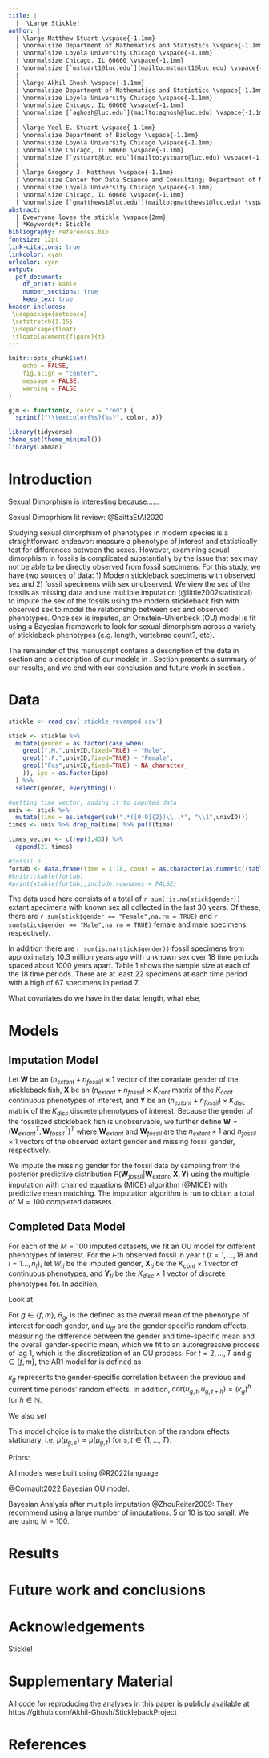 ```yaml
---
title: |
  |  \Large Stickle!
author: | 
  | \large Matthew Stuart \vspace{-1.1mm}
  | \normalsize Department of Mathematics and Statistics \vspace{-1.1mm}
  | \normalsize Loyola University Chicago \vspace{-1.1mm}
  | \normalsize Chicago, IL 60660 \vspace{-1.1mm}
  | \normalsize [`mstuart1@luc.edu`](mailto:mstuart1@luc.edu) \vspace{-1.1mm}
  |
  | \large Akhil Ghosh \vspace{-1.1mm}
  | \normalsize Department of Mathematics and Statistics \vspace{-1.1mm}
  | \normalsize Loyola University Chicago \vspace{-1.1mm}
  | \normalsize Chicago, IL 60660 \vspace{-1.1mm}
  | \normalsize [`aghosh@luc.edu`](mailto:aghosh@luc.edu) \vspace{-1.1mm}
  |
  | \large Yoel E. Stuart \vspace{-1.1mm}
  | \normalsize Department of Biology \vspace{-1.1mm}
  | \normalsize Loyola University Chicago \vspace{-1.1mm}
  | \normalsize Chicago, IL 60660 \vspace{-1.1mm}
  | \normalsize [`ystuart@luc.edu`](mailto:ystuart@luc.edu) \vspace{-1.1mm}
  |
  | \large Gregory J. Matthews \vspace{-1.1mm}
  | \normalsize Center for Data Science and Consulting; Department of Mathematics and Statistics \vspace{-1.1mm}
  | \normalsize Loyola University Chicago \vspace{-1.1mm}
  | \normalsize Chicago, IL 60660 \vspace{-1.1mm}
  | \normalsize [`gmatthews1@luc.edu`](mailto:gmatthews1@luc.edu) \vspace{-1.1mm}
abstract: |
  | Evewryone loves the stickle \vspace{2mm}
  | *Keywords*: Stickle
bibliography: references.bib
fontsize: 12pt
link-citations: true
linkcolor: cyan
urlcolor: cyan
output:
  pdf_document:
    df_print: kable
    number_sections: true
    keep_tex: true
header-includes:
 \usepackage{setspace}
 \setstretch{1.15}
 \usepackage{float}
 \floatplacement{figure}{t}
---
```


```r
knitr::opts_chunk$set(
	echo = FALSE,
	fig.align = "center",
	message = FALSE,
	warning = FALSE
)

gjm <- function(x, color = "red") {
  sprintf("\\textcolor{%s}{%s}", color, x)}
```

\newcommand{\iid}{\overset{iid}{\sim}}

```r
library(tidyverse)
theme_set(theme_minimal())
library(Lahman)
```

\newpage

# Introduction {#sec:intro}
Sexual Dimorphism is interesting because...... 

Sexual Dimoprhism lit review:
@SaittaEtAl2020 

Studying sexual dimorphism of phenotypes in modern species is a straightforward endeavor: measure a phenotype of interest and statistically test for differences between the sexes.  However, examining sexual dimorphism in fossils is complicated substantially by the issue that sex may not be able to be directly observed from fossil specimens.  For this study, we have two sources of data: 1) Modern stickleback specimens with observed sex and 2) fossil specimens with sex unobserved.  We view the sex of the fossils as missing data and use multiple imputation (@little2002statistical) to impute the sex of the fossils using the modern stickleback fish with observed sex to model the relationship between sex and observed phenotypes.  Once sex is imputed, an Ornstein–Uhlenbeck (OU) model is fit using a Bayesian framework to look for sexual dimorphism across a variety of stickleback phenotypes (e.g. length, vertebrae count?, etc).

The remainder of this manuscript contains a description of the data in section \ref{sec:data} and a description of our models in \ref{sec:models}. Section \ref{sec:results} presents a summary of our results, and we end with our conclusion and future work in section \ref{sec:conclusions}.  

# Data {#sec:data}

```r
stickle <- read_csv('stickle_revamped.csv')

stick <- stickle %>% 
  mutate(gender = as.factor(case_when(
    grepl(".M.",univID,fixed=TRUE) ~ "Male",
    grepl(".F.",univID,fixed=TRUE) ~ "Female",
    grepl("Fos",univID,fixed=TRUE) ~ NA_character_
    )), ips = as.factor(ips)
  ) %>% 
  select(gender, everything())

#getting time vector, adding it to imputed data
univ <- stick %>% 
  mutate(time = as.integer(sub(".*([0-9]{2})\\..*", "\\1",univID)))
times <- univ %>% drop_na(time) %>% pull(time)

times_vector <- c(rep(1,43)) %>% 
  append(21-times)

#fossil n
fortab <- data.frame(time = 1:18, count = as.character(as.numeric((table(times_vector)))))
#knitr::kable(fortab)
#print(xtable(fortab),include.rownames = FALSE)
```

The data used here consists of a total of `r sum(!is.na(stick$gender))` extant specimens with known sex all collected in the last 30 years.  Of these, there are `r sum(stick$gender == "Female",na.rm = TRUE)` and `r sum(stick$gender == "Male",na.rm = TRUE)` female and male specimens, respectively.  

In addition there are `r sum(is.na(stick$gender))` fossil specimens from approximately 10.3 million years ago with unknown sex over 18 time periods spaced about 1000 years apart. Table 1 shows the sample size at each of the 18 time periods.  There are at least 22 specimens at each time period with a high of 67 specimens in period 7.  


<!-- % latex table generated in R 4.2.2 by xtable 1.8-4 package -->
<!-- % Mon May  1 11:20:28 2023 -->
\begin{table}[ht]
\centering
\begin{tabular}{rl}
  \hline
time & count \\ 
  \hline
  1 & 43 \\ 
    2 & 41 \\ 
    3 & 51 \\ 
    4 & 41 \\ 
    5 & 46 \\ 
    6 & 48 \\ 
    7 & 67 \\ 
    8 & 55 \\ 
    9 & 42 \\ 
   10 & 33 \\ 
   11 & 37 \\ 
   12 & 22 \\ 
   13 & 41 \\ 
   14 & 43 \\ 
   15 & 46 \\ 
   16 & 47 \\ 
   17 & 56 \\ 
   18 & 55 \\ 
   \hline
\end{tabular}
\label{tab1}
\caption{The number of stickleback fossils at each time point.  Sample size at each time point ranges from a low of 22 to a high of 67.}
\end{table}

What covariates do we have in the data: length, what else, 


# Models  {#sec:models}
## Imputation Model 
Let $\boldsymbol{W}$ be an $(n_{extant} + n_{fossil}) \times 1$ vector of the covariate gender of the stickleback fish, $\boldsymbol{X}$ be an $(n_{extant} + n_{fossil}) \times K_{cont}$ matrix of the $K_{cont}$ continuous phenotypes of interest, and $\boldsymbol{Y}$ be an $(n_{extant} + n_{fossil}) \times K_{disc}$ matrix of the $K_{disc}$ discrete phenotypes of interest.  Because the gender of the fossilized stickleback fish is unobservable, we further define $\boldsymbol{W} = (\boldsymbol{W}_{extant}^T,\boldsymbol{W}_{fossil}^T)^T$ where $\boldsymbol{W}_{extant}$ and $\boldsymbol{W}_{fossil}$ are the $n_{extant} \times 1$ and $n_{fossil} \times 1$ vectors of the observed extant gender and missing fossil gender, respectively.

We impute the missing gender for the fossil data by sampling from the posterior predictive distribution $P(\boldsymbol{W}_{fossil}|\boldsymbol{W}_{extant}, \boldsymbol{X}, \boldsymbol{Y})$ using the multiple imputation with chained equations (MICE) algorithm (@MICE) with predictive mean matching.  The imputation algorithm is run to obtain a total of $M = 100$ completed datasets.

## Completed Data Model 
For each of the $M = 100$ imputed datasets, we fit an OU model for different phenotypes of interest.  For the $i$-th observed fossil in year $t$ ($t = 1, \ldots, 18$ and  $i = 1\ldots,n_{t}$), let $W_{ti}$ be the imputed gender, $\boldsymbol{X}_{ti}$ be the $K_{cont} \times 1$ vector of continuous phenotypes, and $\boldsymbol{Y}_{ti}$ be the $K_{disc} \times 1$ vector of discrete phenotypes for.  In addition,

\begin{align}
X_{ti} \iid \left\{\begin{array}{ll} \mathcal{N}(\theta_f + u_{ft},\sigma^2), & W_{ti} = \text{Female} \\ \mathcal{N}(\theta_m + u_{mt},\sigma^2), & W_{ti} = \text{Male} \end{array}\right.
\label{eq:x}
\end{align}

Look at \ref{eq:x}

For $g \in \{f,m\}$, $\theta_g$, is the defined as the overall mean of the phenotype of interest for each gender, and $u_{gt}$ are the gender specific random effects, measuring the difference between the gender and time-specific mean and the overall gender-specific mean, which we fit to an autoregressive process of lag 1, which is the discretization of an OU process.  For $t = 2,\ldots,T$ and $g \in \{f,m\}$, the AR1 model for is defined as

\begin{align}
u_{g,t} \iid \mathcal{N}(\kappa_g u_{g,t-1} , \tau^2).
\label{eq:ar1}
\end{align}

$\kappa_g$ represents the gender-specific correlation between the previous and current time periods' random effects.  In addition, $\text{cor}(u_{g,t},u_{g,t+h}) = (\kappa_g)^h$ for $h \in \mathbb{N}$.

We also set

\begin{align}
u_{g,1} \iid \mathcal{N}\left(0,\frac{\tau^2}{1-\kappa_g^2}\right).
\label{eq:u1}
\end{align}

This model choice is to make the distribution of the random effects stationary, i.e. $p(\mu_{g,s}) = p(\mu_{g,t})$ for $s,t \in \{1,\dots,T\}$.

Priors: 

\begin{align}
\sigma & \sim \mathcal{N}(0,100)I_{\{\sigma > 0\}} \nonumber \\
\tau & \sim \mathcal{N}(0,100)I_{\{\tau > 0\}} \nonumber \\
\kappa & \iid \mathcal{N}(0.5,1)I_{\{-1 < \kappa_g < 1\}} \nonumber \\
\theta_g & \iid \mathcal{N}(54,400)I_{\{\theta_g > 0\}}
\label{eq:priors}
\end{align}


All models were built using @R2022language

@Cornault2022 Bayesian OU model.  

Bayesian Analysis after multiple imputation @ZhouReiter2009: They recommend using a large number of imputations.  5 or 10 is too small.  We are using M = 100.  


# Results {#sec:results}

# Future work and conclusions {#sec:conclusions}


# Acknowledgements {-}


Stickle!

# Supplementary Material {-}

All code for reproducing the analyses in this paper is publicly available at https://github.com/Akhil-Ghosh/SticklebackProject

# References
